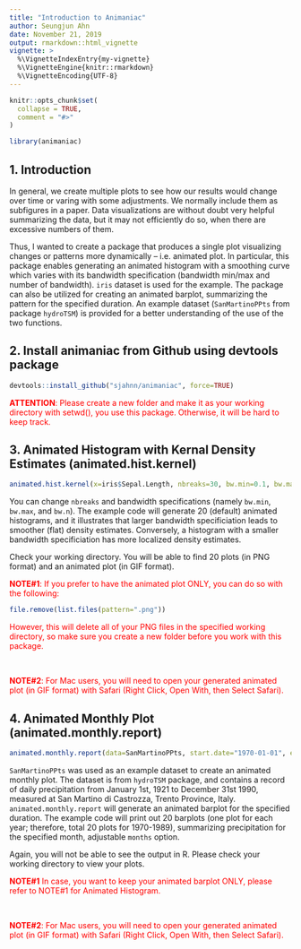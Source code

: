 ```yaml
---
title: "Introduction to Animaniac"
author: Seungjun Ahn
date: November 21, 2019
output: rmarkdown::html_vignette
vignette: >
  %\VignetteIndexEntry{my-vignette}
  %\VignetteEngine{knitr::rmarkdown}
  %\VignetteEncoding{UTF-8}
---
```


```r
knitr::opts_chunk$set(
  collapse = TRUE,
  comment = "#>"
)
```

```r
library(animaniac)
```

## 1. Introduction
In general, we create multiple plots to see how our results would change over time or varing with some adjustments. We normally include them as subfigures in a paper. Data visualizations are without doubt very helpful summarizing the data, but it may not efficiently do so, when there are excessive numbers of them. \

Thus, I wanted to create a package that produces a single plot visualizing changes or patterns more dynamically -- i.e. animated plot. In particular, this package enables generating an animated histogram with a smoothing curve which varies with its bandwidth specification (bandwidth min/max and number of bandwidth). `iris` dataset is used for the example. The package can also be utilized for creating an animated barplot, summarizing the pattern for the specified duration. An example dataset (`SanMartinoPPts` from package `hydroTSM`) is provided for a better understanding of the use of the two functions.


## 2. Install animaniac from Github using devtools package
```r
devtools::install_github("sjahnn/animaniac", force=TRUE)
```
<p style="color:red"> **ATTENTION**: Please create a new folder and make it as your working directory with setwd(), you use this package. Otherwise, it will be hard to keep track. </p>

## 3. Animated Histogram with Kernal Density Estimates (animated.hist.kernel)
```r
animated.hist.kernel(x=iris$Sepal.Length, nbreaks=30, bw.min=0.1, bw.max=0.5, bw.n=20, outputname="animated1")
```
You can change `nbreaks` and bandwidth specifications (namely `bw.min`, `bw.max`, and `bw.n`). The example code will generate 20 (default) animated histograms, and it illustrates that larger bandwidth specificiation leads to smoother (flat) density estimates. Conversely, a histogram with a smaller bandwidth specificiation has more localized density estimates. \

Check your working directory. You will be able to find 20 plots (in PNG format) and an animated plot (in GIF format).

<p style="color:red"> **NOTE#1**: If you prefer to have the animated plot ONLY, you can do so with the following: </p>

```r
file.remove(list.files(pattern=".png"))
```

<p style="color:red"> However, this will delete all of your PNG files in the specified working directory, so make sure you create a new folder before you work with this package. </p> \

<p style="color:red"> **NOTE#2**: For Mac users, you will need to open your generated animated plot (in GIF format) with Safari (Right Click, Open With, then Select Safari). </p>

## 4. Animated Monthly Plot (animated.monthly.report)
```r
animated.monthly.report(data=SanMartinoPPts, start.date="1970-01-01", end.date="1989-12-31", months=1:12, outputname="animated2")
```
`SanMartinoPPts` was used as an example dataset to create an animated monthly plot. The dataset is from `hydroTSM` package, and contains a record of daily precipitation from January 1st, 1921 to December 31st 1990, measured at San Martino di Castrozza, Trento Province, Italy. `animated.monthly.report` will generate an animated barplot for the specified duration. The example code will print out 20 barplots (one plot for each year; therefore, total 20 plots for 1970-1989), summarizing precipitation for the specified month, adjustable `months` option. \


Again, you will not be able to see the output in R. Please check your working directory to view your plots.

<p style="color:red"> **NOTE#1** In case, you want to keep your animated barplot ONLY, please refer to NOTE#1 for Animated Histogram. </p> \

<p style="color:red"> **NOTE#2**: For Mac users, you will need to open your generated animated plot (in GIF format) with Safari (Right Click, Open With, then Select Safari). </p>
